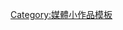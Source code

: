 {{asbox
| image     = Newspaper template.svg
| pix       = 30
| subject   = 
| qualifier = 與[[報紙]]、[[印刷|印刷業]]或[[出版社|出版業]]相關
| category  = 報紙小作品
| tempsort  =  
| name      = Template:Newspaper-stub
}}
<noinclude>
[[Category:媒體小作品模板]]
</noinclude>